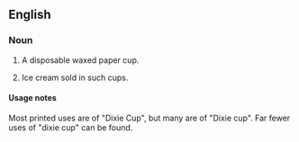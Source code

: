 ==English==

===Noun===
{{en-noun|head=[[Dixie]] [[cup|Cup]]}}
# {{North America|trademark}} A disposable waxed paper cup.
# {{US}} Ice cream sold in such cups.

====Usage notes====
Most printed uses are of "Dixie Cup", but many are of "Dixie cup". Far fewer uses of "dixie cup" can be found.